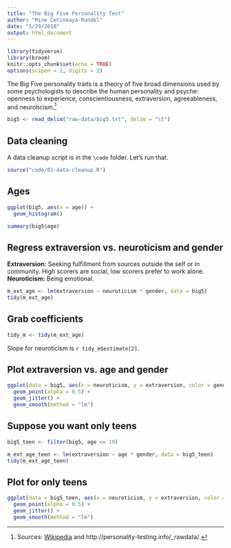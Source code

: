 ```yaml
---
title: "The Big Five Personality Test"
author: "Mine Cetinkaya-Rundel"
date: "5/29/2018"
output: html_document
---
```


```r
library(tidyverse)
library(broom)
knitr::opts_chunk$set(echo = TRUE)
options(scipen = 1, digits = 2)
```

The Big Five personality traits is a theory of five broad dimensions used by some psychologists to describe the human personality and psyche: openness to experience, conscientiousness, extraversion, agreeableness, and neuroticism.[^1]

```r
big5 <- read_delim("raw-data/big5.txt", delim = "\t")
```

## Data cleaning

A data cleanup script is in the `\code` folder. Let's run that.

```r
source("code/01-data-cleanup.R")
```

## Ages

```r
ggplot(big5, aes(x = age)) +
  geom_histogram()
```

```r
summary(big5$age)
```

## Regress extraversion vs. neuroticism and gender {.smaller}

**Extraversion:** Seeking fulfillment from sources outside the self or in community. High scorers are social, low scorers prefer to work alone. **Neuroticism:** Being emotional.

```r
m_ext_age <- lm(extraversion ~ neuroticism * gender, data = big5)
tidy(m_ext_age)
```

## Grab coefficients

```r
tidy_m <- tidy(m_ext_age)
```

Slope for neuroticism is `r tidy_m$estimate[2]`.


## Plot extraversion vs. age and gender

```r
ggplot(data = big5, aes(x = neuroticism, y = extraversion, color = gender)) +
  geom_point(alpha = 0.5) +
  geom_jitter() +
  geom_smooth(method = "lm")
```

## Suppose you want only teens

```r
big5_teen <- filter(big5, age <= 19)
```

```r
m_ext_age_teen <- lm(extraversion ~ age * gender, data = big5_teen)
tidy(m_ext_age_teen)
```

## Plot for only teens

```r
ggplot(data = big5_teen, aes(x = neuroticism, y = extraversion, color = gender)) +
  geom_point(alpha = 0.5) +
  geom_jitter() +
  geom_smooth(method = "lm")
```



[^1]: Sources: [Wikipedia](https://en.wikipedia.org/wiki/Big_Five_personality_traits) and http://personality-testing.info/_rawdata/.

